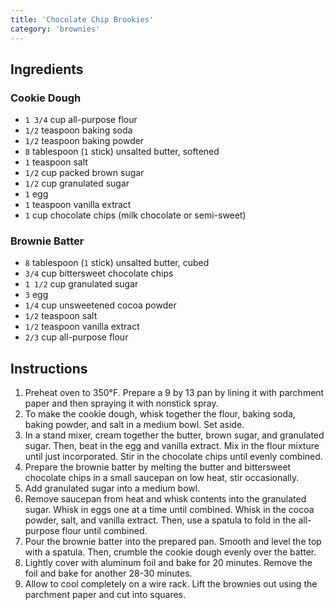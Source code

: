 ```yaml
---
title: 'Chocolate Chip Brookies'
category: 'brownies'
---
```


## Ingredients

### Cookie Dough

- `1 3/4` cup all-purpose flour
- `1/2` teaspoon baking soda
- `1/2` teaspoon baking powder
- `8` tablespoon (`1` stick) unsalted butter, softened
- `1` teaspoon salt
- `1/2` cup packed brown sugar
- `1/2` cup granulated sugar
- `1` egg
- `1` teaspoon vanilla extract
- `1` cup chocolate chips (milk chocolate or semi-sweet)

### Brownie Batter

- `8` tablespoon (`1` stick) unsalted butter, cubed
- `3/4` cup bittersweet chocolate chips
- `1 1/2` cup granulated sugar
- `3` egg
- `1/4` cup unsweetened cocoa powder
- `1/2` teaspoon salt
- `1/2` teaspoon vanilla extract
- `2/3` cup all-purpose flour

## Instructions

1. Preheat oven to 350°F. Prepare a 9 by 13 pan by lining it with parchment paper and then spraying it with nonstick spray.
2. To make the cookie dough, whisk together the flour, baking soda, baking powder, and salt in a medium bowl. Set aside.
3. In a stand mixer, cream together the butter, brown sugar, and granulated sugar. Then, beat in the egg and vanilla extract. Mix in the flour mixture until just incorporated. Stir in the chocolate chips until evenly combined.
4. Prepare the brownie batter by melting the butter and bittersweet chocolate chips in a small saucepan on low heat, stir occasionally.
5. Add granulated sugar into a medium bowl.
6. Remove saucepan from heat and whisk contents into the granulated sugar. Whisk in eggs one at a time until combined. Whisk in the cocoa powder, salt, and vanilla extract. Then, use a spatula to fold in the all-purpose flour until combined.
7. Pour the brownie batter into the prepared pan. Smooth and level the top with a spatula. Then, crumble the cookie dough evenly over the batter.
8. Lightly cover with aluminum foil and bake for 20 minutes. Remove the foil and bake for another 28-30 minutes.
9. Allow to cool completely on a wire rack. Lift the brownies out using the parchment paper and cut into squares.
